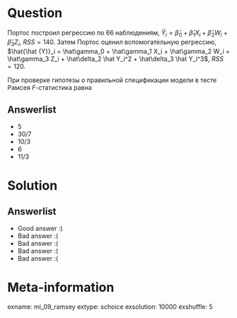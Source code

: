 Question
========

Портос построил регрессию по 66 наблюдениям, $\hat Y_i = \hat\beta_0 + \hat\beta_1 X_i + \hat\beta_2 W_i + \hat\beta_3 Z_i$, $RSS=140$. Затем Портос оценил вспомогательную регрессию, $\hat{\hat {Y}}_i = \hat\gamma_0 + \hat\gamma_1 X_i + \hat\gamma_2 W_i + \hat\gamma_3 Z_i + \hat\delta_2 \hat Y_i^2 + \hat\delta_3 \hat Y_i^3$, $RSS=120$. 

При проверке гипотезы о правильной спецификации модели в тесте Рамсея $F$-статистика равна

Answerlist
----------
* $5$
* $30/7$
* $10/3$
* $6$
* $11/3$

Solution
========

Answerlist
----------
*  Good answer :)
*  Bad answer :(
*  Bad answer :(
*  Bad answer :(
*  Bad answer :(

Meta-information
================
exname: mi_09_ramsey
extype: schoice
exsolution: 10000
exshuffle: 5
